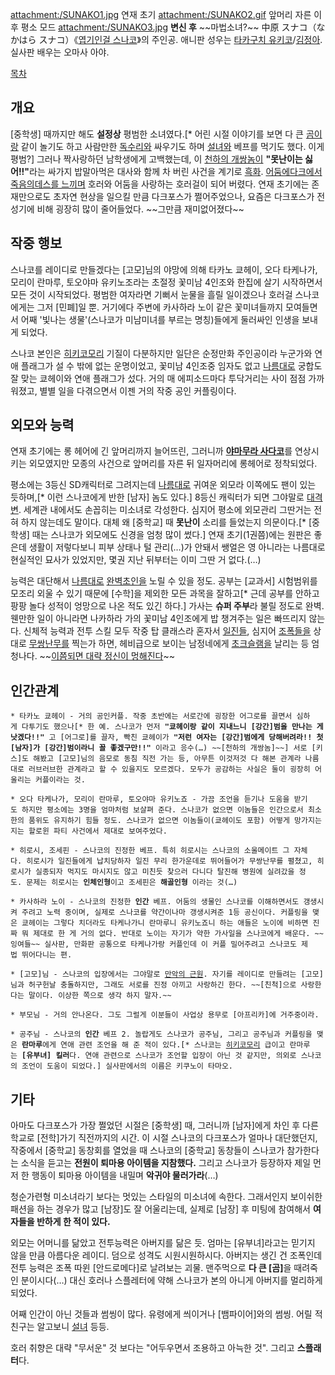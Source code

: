 attachment:/SUNAKO1.jpg
연재 초기
attachment:/SUNAKO2.gif
앞머리 자른 이후 평소 모드
attachment:/SUNAKO3.jpg
'''변신 후''' ~~마법소녀?~~
中原 スナコ（なかはら スナコ）《[[엽기인걸 스나코]]》의 주인공. 애니판 성우는 [[타카구치 유키코]]/[[김정아]]. 실사판 배우는 오마사 아야.

[[목차]]

== 개요 ==
[중학생] 때까지만 해도 '''설정상''' 평범한 소녀였다.[* 어린 시절 이야기를 보면 다 큰 [[곰]]이랑 같이 놀기도 하고 사람만한 [[독수리]]와 싸우기도 하며 [[설녀]]와 베프를 먹기도 했다. 이게 평범?] 그러나 짝사랑하던 남학생에게 고백했는데, 이 [[천하의 개쌍놈]]이 '''"못난이는 싫어!!"'''라는 싸가지 밥말아먹은 대사와 함께 차 버린 사건을 계기로 [[흑화]]. [[어둠에다크에서 죽음의데스를 느끼며]] 호러와 어둠을 사랑하는 호러걸이 되어 버렸다. 연재 초기에는 존재만으로도 초자연 현상을 일으킬 만큼 다크포스가 쩔어주었으나, 요즘은 다크포스가 전성기에 비해 굉장히 많이 줄어들었다. ~~그만큼 재미없어졌다~~

== 작중 행보 ==
스나코를 레이디로 만들겠다는 [고모]님의 야망에 의해 타카노 쿄헤이, 오다 타케나가, 모리이 란마루, 토오야마 유키노조라는 초절정 꽃미남 4인조와 한집에 살기 시작하면서 모든 것이 시작되었다. 평범한 여자라면 기뻐서 눈물을 흘릴 일이겠으나 호러걸 스나코에게는 그저 [민폐]일 뿐. 거기에다 주변에 카사하라 노이 같은 꽃미녀들까지 모여들면서 어째 '빛나는 생물'(스나코가 미남미녀를 부르는 명칭)들에게 둘러싸인 인생을 보내게 되었다.

스나코 본인은 [[히키코모리]] 기질이 다분하지만 일단은 순정만화 주인공이라 누군가와 연애 플래그가 설 수 밖에 없는 운명이었고, 꽃미남 4인조중 임자도 없고 [[나름]]대로 궁합도 잘 맞는 쿄헤이와 연애 플래그가 섰다. 거의 매 에피소드마다 투닥거리는 사이 점점 가까워졌고, 별별 일을 다겪으면서 이젠 거의 작중 공인 커플링이다.

== 외모와 능력 ==
연재 초기에는 롱 헤어에 긴 앞머리까지 늘어뜨린, 그러니까 '''[[야마무라 사다코]]'''를 연상시키는 외모였지만 모종의 사건으로 앞머리를 자른 뒤 일자머리에 롱헤어로 정착되었다.

평소에는 3등신 SD캐릭터로 그려지는데 [[나름]]대로 귀여운 외모라 이쪽에도 팬이 있는 듯하며,[* 이런 스나코에게 반한 [남자] 놈도 있다.] 8등신 캐릭터가 되면 그야말로 [[대격변]]. 세계관 내에서도 손꼽히는 미소녀로 각성한다. 심지어 평소에 외모관리 그딴거는 전혀 하지 않는데도 말이다. 대체 왜 [중학교] 때 '''못난이''' 소리를 들었는지 의문이다.[* [중학생] 때는 스나코가 외모에도 신경을 엄청 많이 썼다.] 연재 초기(1권쯤)에는 원판은 좋은데 생활이 저렇다보니 피부 상태나 털 관리(…)가 안돼서 쌩얼은 영 아니라는 나름대로 현실적인 묘사가 있었지만, 몇권 지난 뒤부터는 이미 그딴 거 없다.(…)

능력은 대단해서 [[나름]]대로 [[완벽초인]]을 노릴 수 있을 정도. 공부는 [교과서] 시험범위를 모조리 외울 수 있기 때문에 [수학]을 제외한 모든 과목을 잘하고[* 근데 공부를 안하고 팡팡 놀다 성적이 엉망으로 나온 적도 있긴 하다.] 가사는 '''슈퍼 주부'''라 불릴 정도로 완벽. 웬만한 일이 아니라면 나카하라 가의 꽃미남 4인조에게 밥 챙겨주는 일은 빠뜨리지 않는다. 신체적 능력과 전투 스킬 모두 작중 탑 클래스라 혼자서 [[일진]]들, 심지어 [[조폭]]들을 상대로 [[무쌍난무]]를 찍는가 하면, 헤비급으로 보이는 남정네에게 [[초크슬램]]을 날리는 등 엄청나다.
~~[[이쯤되면 대략 정신이 멍해진다]]~~
== 인간관계 ==
 * 타카노 쿄헤이 - 거의 공인커플. 작중 초반에는 서로간에 굉장한 어그로를 끌면서 심하게 다투기도 했으나[* 한 예. 스나코가 먼저 '''"쿄헤이랑 같이 지내느니 [강간]범을 만나는 게 낫겠다!!"''' 고 [어그로]를 끌자, 빡친 쿄헤이가 '''"저런 여자는 [강간]범에게 당해버려라!! 첫 [남자]가 [강간]범이라니 꼴 좋겠구만!!"''' 이라고 응수(…) ~~[천하의 개쌍놈]~~] 서로 [키스]도 해봤고 [고모]님의 음모로 동침 직전 가는 등, 아무튼 이것저것 다 해본 관계라 나름대로 러브러브한 관계라고 할 수 있을지도 모르겠다. 모두가 공감하는 사실은 둘이 굉장히 어울리는 커플이라는 것. 

 * 오다 타케나가, 모리이 란마루, 토오야마 유키노죠 - 가끔 조언을 듣기나 도움을 받기도 하지만 평소에는 3명을 엄마처럼 보살펴 준다. 스나코가 없으면 이놈들은 인간으로서 최소한의 품위도 유지하기 힘들 정도. 스나코가 없으면 이놈들이(쿄헤이도 포함) 어떻게 망가지는지는 할로윈 파티 사건에서 제대로 보여주었다.

 * 히로시, 조세핀 - 스나코의 진정한 베프. 특히 히로시는 스나코의 소울메이트 그 자체다. 히로시가 일진들에게 납치당하자 일진 무리 한가운데로 뛰어들어가 무쌍난무를 펼쳤고, 히로시가 실종되자 먹지도 마시지도 않고 미친듯 찾으러 다니다 탈진해 병원에 실려갔을 정도. 문제는 히로시는 '''인체인형'''이고 조세핀은 '''해골인형''' 이라는 것(…)

 * 카사하라 노이 - 스나코의 진정한 '''인간''' 베프. 어둠의 생물인 스나코를 이해하면서도 갱생시켜 주려고 노력 중이며, 실제로 스나코를 약간이나마 갱생시켜준 1등 공신이다. 커플링을 맺은 쿄헤이는 그렇다 치더라도 타케나가니 란마루니 유키노죠니 하는 애들은 노이에 비하면 진짜 뭐 제대로 한 게 거의 없다. 반대로 노이는 자기가 약한 가사일을 스나코에게 배운다. ~~잉여들~~ 실사판, 만화판 공통으로 타케나가랑 커플인데 이 커플 밀어주려고 스나코도 제법 뛰어다니는 편.

 * [고모]님 - 스나코의 입장에서는 그야말로 [[만악의 근원]]. 자기를 레이디로 만들려는 [고모]님과 허구헌날 충돌하지만, 그래도 서로를 진정 아끼고 사랑하긴 한다. ~~[친척]으로 사랑한다는 말이다. 이상한 쪽으로 생각 하지 말자.~~

 * 부모님 - 거의 안나온다. 그도 그럴게 이분들이 사업상 용무로 [아프리카]에 거주중이라.

 * 공주님 - 스나코의 '''인간''' 베프 2. 놀랍게도 스나코가 공주님, 그리고 공주님과 커플링을 맺은 '''란마루'''에게 연애 관련 조언을 해 준 적이 있다.[* 스나코는 [[히키코모리]] 급이고 란마루는 '''[유부녀] 킬러'''다. 연애 관련으로 스나코가 조언할 입장이 아닌 것 같지만, 의외로 스나코의 조언이 도움이 되었다.] 실사판에서의 이름은 키쿠노이 타마오.

== 기타 ==
아마도 다크포스가 가장 쩔었던 시절은 [중학생] 때, 그러니까 [남자]에게 차인 후 다른 학교로 [전학]가기 직전까지의 시간. 이 시절 스나코의 다크포스가 얼마나 대단했던지, 작중에서 [중학교] 동창회를 열었을 때 스나코의 [중학교] 동창들이 스나코가 참가한다는 소식을 듣고는 '''전원이 퇴마용 아이템을 지참했다.''' 그리고 스나코가 등장하자 제일 먼저 한 행동이 퇴마용 아이템을 내밀며 '''악귀야 물러가라'''(…)

청순가련형 미소녀라기 보다는 멋있는 스타일의 미소녀에 속한다. 그래서인지 보이쉬한 패션을 하는 경우가 많고 [남장]도 잘 어울리는데, 실제로 [남장] 후 미팅에 참여해서 '''여자들을 반하게 한 적이 있다.'''

외모는 어머니를 닮았고 전투능력은 아버지를 닮은 듯. 엄마는 [유부녀]라고는 믿기지 않을 만큼 아름다운 레이디. 덤으로 성격도 시원시원하시다. 아버지는 생긴 건 조폭인데 전투 능력은 조폭 따윈 [안드로메다]로 날려보는 괴물. 맨주먹으로 '''다 큰 [곰]'''을 때려죽인 분이시다(…) 대신 호러나 스플레터에 약해 스나코가 본의 아니게 아버지를 멀리하게 되었다.

어째 인간이 아닌 것들과 썸씽이 많다. 유령에게 씌이거나 [뱀파이어]와의 썸씽. 어릴 적 친구는 알고보니 [[설녀]] 등등.

호러 취향은 대략 "무서운" 것 보다는 "어두우면서 조용하고 아늑한 것". 그리고 '''스플래터'''다.
